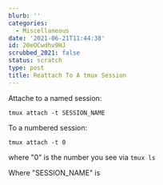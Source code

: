 ```yaml
---
blurb: ''
categories:
  - Miscellaneous
date: '2021-06-21T11:44:38'
id: 20eOCwdhv9HJ
scrubbed_2021: false
status: scratch
type: post
title: Reattach To A tmux Session
---
```


Attache to a named session:

```command
tmux attach -t SESSION_NAME
```


To a numbered session:

```command
tmux attach -t 0
```
where "0" is the number you see via `tmux ls`



Where "SESSION_NAME" is
